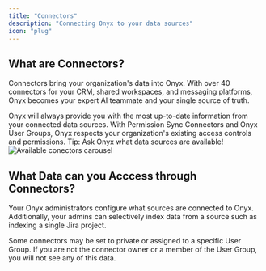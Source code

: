 ```yaml
---
title: "Connectors"
description: "Connecting Onyx to your data sources"
icon: "plug"
---
```


## What are Connectors?

Connectors bring your organization's data into Onyx. With over 40 connectors for your CRM, shared workspaces, and messaging platforms, Onyx becomes your expert AI teammate and your single source of truth.

<Card title="Reliable and Consistent Results" icon="handshake">
  Onyx will always provide you with the most up-to-date information from your connected data sources.
</Card>
<Card title="Permission-Aware" icon="shield-check">
  With Permission Sync Connectors and Onyx User Groups, Onyx respects your organization's existing access controls and permissions.
</Card>

<Tip>
  Tip: Ask Onyx what data sources are available!
</Tip>

<img className="rounded-image" src="/assets/overview/GENERIC_PLACEHOLDER.png" alt="Available conectors carousel" />

## What Data can you Acccess through Connectors?

Your Onyx administrators configure what sources are connected to Onyx. 
Additionally, your admins can selectively index data from a source such as indexing a single Jira project.

Some connectors may be set to private or assigned to a specific User Group. 
If you are not the connector owner or a member of the User Group, you will not see any of this data.

<CardGroup columns={2}>
  <Card title="Admins: Configure Your First Connector" icon="wrench" href="/admin/getting_started/connectors" horizontal/>
  <Card title="Users: Ask Onyx What Data is Available" icon="comment-dots" href="/overview/core_features/chat" horizontal/>
</CardGroup>